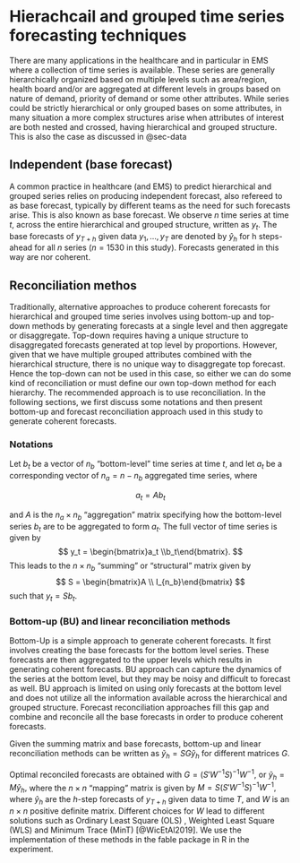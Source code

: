 # Hierachcail and grouped time series forecasting techniques {#sec-htc}

There are many applications in the healthcare and in particular in EMS where a collection of time series is available. These series are generally hierarchically organized based on multiple levels such as area/region, health board and/or are aggregated at different levels in groups based on nature of demand, priority of demand or some other attributes. While series could be strictly hierarchical or only grouped bases on some attributes, in many situation a more complex structures arise when attributes of interest are both nested and crossed, having hierarchical and grouped structure. This is also the case as discussed in @sec-data

## Independent (base forecast)

A common practice in healthcare (and EMS) to predict hierarchical and grouped series relies on producing independent forecast, also refereed to as base forecast, typically by different teams as the need for such forecasts arise. This is also known as base forecast. We observe $n$ time series at time $t$, across the entire hierarchical and grouped structure, written as $y_t$. The base forecasts of $y_{T+h}$ given data $y_1,\dots,y_T$ are denoted by $\hat{y}_h$ for h steps-ahead for all $n$ series ($n=1530$ in this study). Forecasts generated in this way are nor coherent. 

## Reconciliation methos

Traditionally, alternative approaches to produce coherent forecasts for hierarchical and grouped time series involves using bottom-up and top-down methods by generating forecasts at a single level and then aggregate or disaggregate. Top-down requires having a unique structure to disaggregated forecasts generated at top level by proportions. However, given that we have multiple grouped attributes combined with the hierarchical structure, there is no unique way to disaggregate top forecast. Hence the top-down can not be used in this case, so either we can do some kind of reconciliation or must define our own top-down method for each hierarchy. The recommended approach is to use reconciliation.
In the following sections, we first discuss some notations and then present bottom-up and forecast reconciliation approach used in this study to generate coherent forecasts.

### Notations

Let $b_t$ be a vector of $n_b$ "bottom-level" time series at time $t$, and let $a_t$ be a corresponding vector of $n_a = n-n_b$ aggregated time series, where

$$
 a_t = Ab_t
$$

and $A$ is the $n_a\times n_b$ "aggregation" matrix specifying how the bottom-level series $b_t$ are to be aggregated to form $a_t$. The full vector of time series is given by
$$
 y_t = \begin{bmatrix}a_t \\b_t\end{bmatrix}.
$$
This leads to the $n\times n_b$ "summing" or "structural" matrix given by
$$
  S = \begin{bmatrix}A \\ I_{n_b}\end{bmatrix}
$$
such that $y_t = Sb_t$.

### Bottom-up (BU) and linear reconciliation methods

Bottom-Up is a simple approach to generate coherent forecasts. It first involves creating the base forecasts for the bottom level series. These forecasts are then aggregated to the upper levels which results in generating coherent forecasts. BU approach can capture the dynamics of the series at the bottom level, but they may be noisy and difficult to forecast as well. BU approach is limited on using only forecasts at the bottom level and does not utilize all the information available across the hierarchical and grouped structure. Forecast reconciliation approaches fill this gap and combine and reconcile all the base forecasts in order to produce coherent forecasts.

Given the summing matrix and base forecasts, bottom-up and linear reconciliation methods can be written as $\tilde{y}_h = SG\hat{y}_h$ for different matrices $G$.

Optimal reconciled forecasts are obtained with $G=(S'W^{-1}S)^{-1}W^{-1}$, or $\tilde{y}_h = M\hat{y}_h,$ where the $n\times n$ "mapping" matrix is given by $M = S(S'W^{-1}S)^{-1}W^{-1},$ where $\hat{y}_h$ are the $h$-step forecasts of $y_{T+h}$ given data to time $T$, and $W$ is an $n \times n$ positive definite matrix. Different choices for $W$ lead to different solutions such as Ordinary Least Square (OLS) , Weighted Least Square (WLS) and Minimum Trace (MinT) [@WicEtAl2019]. We use the implementation of these methods in the fable package in R in the experiment.

